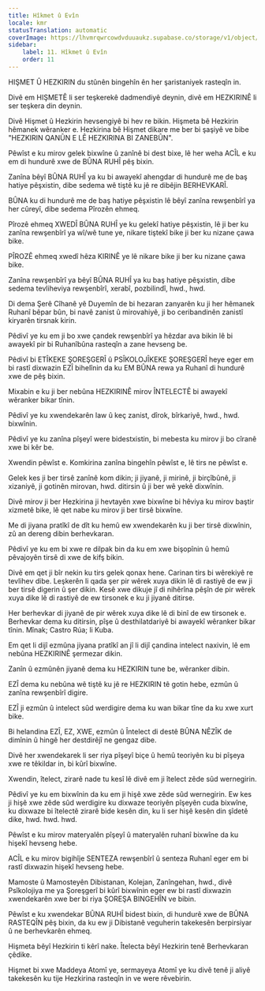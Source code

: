 ```yaml
---
title: Hîkmet û Evîn
locale: kmr
statusTranslation: automatic
coverImage: https://lhvmrqwrcowdvduuaukz.supabase.co/storage/v1/object/public/strapi-uploads/small_cover-educacion-fundamental.webp-2d51a7828a2b1309555be27f7e2a61a0.webp
sidebar:
    label: 11. Hîkmet û Evîn
    order: 11
---
```

HIŞMET Û HEZKIRIN du stûnên bingehîn ên her şaristaniyek rasteqîn in.

Divê em HIŞMETÊ li ser teşkerekê dadmendiyê deynin, divê em HEZKIRINÊ li ser teşkera din deynin.

Divê Hişmet û Hezkirin hevsengiyê bi hev re bikin. Hişmeta bê Hezkirin hêmanek wêranker e. Hezkirina bê Hişmet dikare me ber bi şaşiyê ve bibe "HEZKIRIN QANÛN E LÊ HEZKIRINA BI ZANEBÛN".

Pêwîst e ku mirov gelek bixwîne û zanînê bi dest bixe, lê her weha ACÎL e ku em di hundurê xwe de BÛNA RUHÎ pêş bixin.

Zanîna bêyî BÛNA RUHÎ ya ku bi awayekî ahengdar di hundurê me de baş hatiye pêşxistin, dibe sedema wê tiştê ku jê re dibêjin BERHEVKARÎ.

BÛNA ku di hundurê me de baş hatiye pêşxistin lê bêyî zanîna rewşenbîrî ya her cûreyî, dibe sedema Pîrozên ehmeq.

Pîrozê ehmeq XWEDÎ BÛNA RUHÎ ye ku gelekî hatiye pêşxistin, lê ji ber ku zanîna rewşenbîrî ya wî/wê tune ye, nikare tiştekî bike ji ber ku nizane çawa bike.

PÎROZÊ ehmeq xwedî hêza KIRINÊ ye lê nikare bike ji ber ku nizane çawa bike.

Zanîna rewşenbîrî ya bêyî BÛNA RUHÎ ya ku baş hatiye pêşxistin, dibe sedema tevliheviya rewşenbîrî, xerabî, pozbilindî, hwd., hwd.

Di dema Şerê Cîhanê yê Duyemîn de bi hezaran zanyarên ku ji her hêmanek Ruhanî bêpar bûn, bi navê zanist û mirovahiyê, ji bo ceribandinên zanistî kiryarên tirsnak kirin.

Pêdivî ye ku em ji bo xwe çandek rewşenbîrî ya hêzdar ava bikin lê bi awayekî pir bi Ruhanîbûna rasteqîn a zane hevseng be.

Pêdivî bi ETÎKEKE ŞOREŞGERÎ û PSÎKOLOJÎKEKE ŞOREŞGERÎ heye eger em bi rastî dixwazin EZÎ bihelînin da ku EM BÛNA rewa ya Ruhanî di hundurê xwe de pêş bixin.

Mixabin e ku ji ber nebûna HEZKIRINÊ mirov ÎNTELECTÊ bi awayekî wêranker bikar tînin.

Pêdivî ye ku xwendekarên law û keç zanist, dîrok, bîrkariyê, hwd., hwd. bixwînin.

Pêdivî ye ku zanîna pîşeyî were bidestxistin, bi mebesta ku mirov ji bo cîranê xwe bi kêr be.

Xwendin pêwîst e. Komkirina zanîna bingehîn pêwîst e, lê tirs ne pêwîst e.

Gelek kes ji ber tirsê zanînê kom dikin; ji jiyanê, ji mirinê, ji birçîbûnê, ji xizaniyê, ji gotinên mirovan, hwd. ditirsin û ji ber wê yekê dixwînin.

Divê mirov ji ber Hezkirina ji hevtayên xwe bixwîne bi hêviya ku mirov baştir xizmetê bike, lê qet nabe ku mirov ji ber tirsê bixwîne.

Me di jiyana pratîkî de dît ku hemû ew xwendekarên ku ji ber tirsê dixwînin, zû an dereng dibin berhevkaran.

Pêdivî ye ku em bi xwe re dilpak bin da ku em xwe bişopînin û hemû pêvajoyên tirsê di xwe de kifş bikin.

Divê em qet ji bîr nekin ku tirs gelek qonax hene. Carinan tirs bi wêrekiyê re tevlihev dibe. Leşkerên li qada şer pir wêrek xuya dikin lê di rastiyê de ew ji ber tirsê digerin û şer dikin. Kesê xwe dikuje jî di nihêrîna pêşîn de pir wêrek xuya dike lê di rastiyê de ew tirsonek e ku ji jiyanê ditirse.

Her berhevkar di jiyanê de pir wêrek xuya dike lê di binî de ew tirsonek e. Berhevkar dema ku ditirsin, pîşe û desthilatdariyê bi awayekî wêranker bikar tînin. Mînak; Castro Rúa; li Kuba.

Em qet li dijî ezmûna jiyana pratîkî an jî li dijî çandina intelect naxivin, lê em nebûna HEZKIRINÊ şermezar dikin.

Zanîn û ezmûnên jiyanê dema ku HEZKIRIN tune be, wêranker dibin.

EZÎ dema ku nebûna wê tiştê ku jê re HEZKIRIN tê gotin hebe, ezmûn û zanîna rewşenbîrî digire.

EZÎ ji ezmûn û intelect sûd werdigire dema ku wan bikar tîne da ku xwe xurt bike.

Bi helandina EZÎ, EZ, XWE, ezmûn û Întelect di destê BÛNA NÊZÎK de dimînin û hingê her destdirêjî ne gengaz dibe.

Divê her xwendekarek li ser riya pîşeyî biçe û hemû teoriyên ku bi pîşeya xwe re têkildar in, bi kûrî bixwîne.

Xwendin, îtelect, zirarê nade tu kesî lê divê em ji îtelect zêde sûd wernegirin.

Pêdivî ye ku em bixwînin da ku em ji hişê xwe zêde sûd wernegirin. Ew kes ji hişê xwe zêde sûd werdigire ku dixwaze teoriyên pîşeyên cuda bixwîne, ku dixwaze bi îtelectê zirarê bide kesên din, ku li ser hişê kesên din şîdetê dike, hwd. hwd. hwd.

Pêwîst e ku mirov materyalên pîşeyî û materyalên ruhanî bixwîne da ku hişekî hevseng hebe.

ACÎL e ku mirov bigihîje SENTEZA rewşenbîrî û senteza Ruhanî eger em bi rastî dixwazin hişekî hevseng hebe.

Mamoste û Mamosteyên Dibistanan, Kolejan, Zanîngehan, hwd., divê Psîkolojiya me ya Şoreşgerî bi kûrî bixwînin eger ew bi rastî dixwazin xwendekarên xwe ber bi riya ŞOREŞA BINGEHÎN ve bibin.

Pêwîst e ku xwendekar BÛNA RUHÎ bidest bixin, di hundurê xwe de BÛNA RASTEQÎN pêş bixin, da ku ew ji Dibistanê veguherin takekesên berpirsiyar û ne berhevkarên ehmeq.

Hişmeta bêyî Hezkirin ti kêrî nake. Îtelecta bêyî Hezkirin tenê Berhevkaran çêdike.

Hişmet bi xwe Maddeya Atomî ye, sermayeya Atomî ye ku divê tenê ji aliyê takekesên ku tije Hezkirina rasteqîn in ve were rêvebirin.

